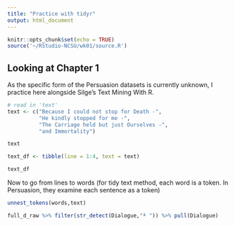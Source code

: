 ```yaml
---
title: "Practice with tidyr"
output: html_document
---
```


```r
knitr::opts_chunk$set(echo = TRUE)
source('~/RStudio-NCSU/wk01/source.R')
```

## Looking at Chapter 1

As the specific form of the Persuasion datasets is currently unknown, I practice here alongside Silge's Text Mining With R. 
```r
# read in 'text'
text <- c("Because I could not stop for Death -",
          "He kindly stopped for me -",
          "The Carriage held but just Ourselves -",
          "and Immortality")

text

text_df <- tibble(line = 1:4, text = text)

text_df
```
Now to go from lines to words (for tidy text method, each word is a token. In Persuasion, they examine each sentence as a token)
```r
unnest_tokens(words,text)

full_d_raw %>% filter(str_detect(Dialogue,"ª ")) %>% pull(Dialogue)
```

